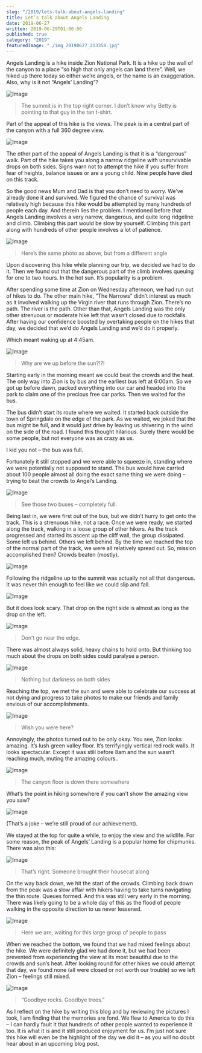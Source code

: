 ```yaml
---
slug: "/2019/lets-talk-about-angels-landing"
title: Let’s talk about Angels Landing
date: 2019-06-27
written: 2019-06-29T01:00:00
published: true
category: "2019"
featuredImage: "./img_20190627_213358.jpg"
---
```


Angels Landing is a hike inside Zion National Park. It is a hike up the wall of the canyon to a place “so high that only angels can land there”. Well, we hiked up there today so either we’re angels, or the name is an exaggeration. Also, why is it not “Angels’ Landing”?

![Image](./img_20190627_230427.jpg)

> The summit is in the top right corner. I don’t know why Betty is pointing to that guy in the tan t-shirt.

Part of the appeal of this hike is the views. The peak is in a central part of the canyon with a full 360 degree view.

![Image](./img_20190627_215512.jpg)

The other part of the appeal of Angels Landing is that it is a “dangerous” walk. Part of the hike takes you along a narrow ridgeline with unsurvivable drops on both sides. Signs warn not to attempt the hike if you suffer from fear of heights, balance issues or are a young child. Nine people have died on this track.

So the good news Mum and Dad is that you don’t need to worry. We’ve already done it and survived. We figured the chance of survival was relatively high because this hike would be attempted by many hundreds of people each day. And therein lies the problem. I mentioned before that Angels Landing involves a very narrow, dangerous, and quite long ridgeline and climb. Climbing this part would be slow by yourself. Climbing this part along with hundreds of other people involves a lot of patience.

![Image](./img_20190627_215522.jpg)

> Here’s the same photo as above, but from a different angle

Upon discovering this hike while planning our trip, we decided we had to do it. Then we found out that the dangerous part of the climb involves queuing for one to two hours. In the hot sun. It’s popularity is a problem.

After spending some time at Zion on Wednesday afternoon, we had run out of hikes to do. The other main hike, “The Narrows” didn’t interest us much as it involved walking up the Virgin river that runs through Zion. There’s no path. The river is the path. Other than that, Angels Landing was the only other strenuous or moderate hike left that wasn’t closed due to rockfalls. After having our confidence boosted by overtaking people on the hikes that day, we decided that we’d do Angels Landing and we’d do it properly.

Which meant waking up at 4:45am.

![Image](./img_20190627_193654.jpg)

> Why are we up before the sun?!?!

Starting early in the morning meant we could beat the crowds and the heat. The only way into Zion is by bus and the earliest bus left at 6:00am. So we got up before dawn, packed everything into our car and headed into the park to claim one of the precious free car parks. Then we waited for the bus.

The bus didn’t start its route where we waited. It started back outside the town of Springdale on the edge of the park. As we waited, we joked that the bus might be full, and it would just drive by leaving us shivering in the wind on the side of the road. I found this thought hilarious. Surely there would be some people, but not everyone was as crazy as us.

I kid you not – the bus was full.

Fortunately it still stopped and we were able to squeeze in, standing where we were potentially not supposed to stand. The bus would have carried about 100 people almost all doing the exact same thing we were doing – trying to beat the crowds to Angel’s Landing.

![Image](./img_20190627_202654.jpg)

> See those two buses – completely full.

Being last in, we were first out of the bus, but we didn’t hurry to get onto the track. This is a strenuous hike, not a race. Once we were ready, we started along the track, walking in a loose group of other hikers. As the track progressed and started its ascent up the cliff wall, the group dissipated. Some left us behind. Others we left behind. By the time we reached the top of the normal part of the track, we were all relatively spread out. So, mission accomplished then? Crowds beaten (mostly).

![Image](./img_20190627_212155.jpg)

Following the ridgeline up to the summit was actually not all that dangerous. It was never thin enough to feel like we could slip and fall.

![Image](./img_20190627_212126.jpg)

But it does look scary. That drop on the right side is almost as long as the drop on the left.

![Image](./img_20190627_075905.jpg)

>Don’t go near the edge.

There was almost always solid, heavy chains to hold onto. But thinking too much about the drops on both sides could paralyse a person.

![Image](./img_20190627_213358.jpg)

> Nothing but darkness on both sides

Reaching the top, we met the sun and were able to celebrate our success at not dying and progress to take photos to make our friends and family envious of our accomplishments.

![Image](./img_20190627_220609.jpg)

> Wish you were here?

Annoyingly, the photos turned out to be only okay. You see, Zion looks amazing. It’s lush green valley floor. It’s terrifyingly vertical red rock walls. It looks spectacular. Except it was still before 8am and the sun wasn’t reaching much, muting the amazing colours..

![Image](./img_20190627_220303.jpg)

> The canyon floor is down there somewhere

What’s the point in hiking somewhere if you can’t show the amazing view you saw?

![Image](./img_20190627_215454.jpg)

(That’s a joke – we’re still proud of our achievement).

We stayed at the top for quite a while, to enjoy the view and the wildlife. For some reason, the peak of Angels’ Landing is a popular home for chipmunks. There was also this:

![Image](./img_20190627_214846.jpg)

> That’s right. Someone brought their housecat along

On the way back down, we hit the start of the crowds. Climbing back down from the peak was a slow affair with hikers having to take turns navigating the thin route. Queues formed. And this was still very early in the morning. There was likely going to be a whole day of this as the flood of people walking in the opposite direction to us never lessened.

![Image](./img_20190627_223808.jpg)

> Here we are, waiting for this large group of people to pass

When we reached the bottom, we found that we had mixed feelings about the hike. We were definitely glad we had done it, but we had been prevented from experiencing the view at its most beautiful due to the crowds and sun’s heat. After looking round for other hikes we could attempt that day, we found none (all were closed or not worth our trouble) so we left Zion – feelings still mixed.

![Image](./img_20190627_230504.jpg)

> “Goodbye rocks. Goodbye trees.”

As I reflect on the hike by writing this blog and by reviewing the pictures I took, I am finding that the memories are fond. We flew to America to do this – I can hardly fault it that hundreds of other people wanted to experience it too. It is what it is and it still produced enjoyment for us. I’m just not sure this hike will even be the highlight of the day we did it – as you will no doubt hear about in an upcoming blog post.
